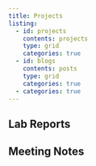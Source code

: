 ```yaml
---
title: Projects
listing: 
  - id: projects
    contents: projects
    type: grid
    categories: true
  - id: blogs
    contents: posts
    type: grid
    categories: true
  - categories: true
---
```


## Lab Reports

:::{#projects}
:::

## Meeting Notes

:::{#blogs}
:::